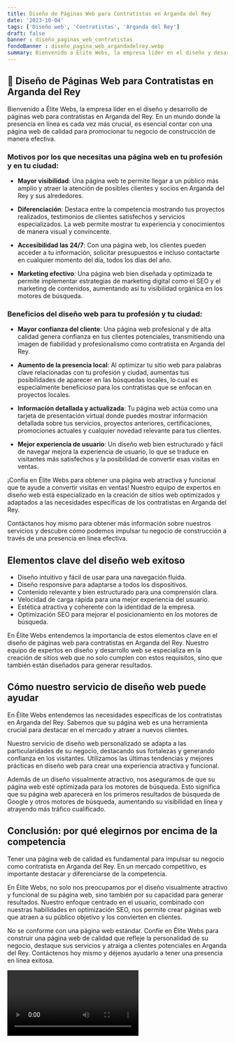 ```yaml
---
title: Diseño de Páginas Web para Contratistas en Arganda del Rey
date: '2023-10-04'
tags: ['Diseño web', 'Contratistas', 'Arganda del Rey']
draft: false
banner : diseño_paginas_web_contratistas
fondoBanner : diseño_pagina_web_argandadelrey.webp
summary: Bienvenido a Élite Webs, la empresa líder en el diseño y desarrollo de páginas web para contratistas en Arganda del Rey. En un mundo donde la presencia en línea es cada vez más crucial, es esencial contar con una página web de calidad para promocionar tu negocio de construcción de manera efectiva.
---
```


## 💼 Diseño de Páginas Web para Contratistas en Arganda del Rey

Bienvenido a Élite Webs, la empresa líder en el diseño y desarrollo de páginas web para contratistas en Arganda del Rey. En un mundo donde la presencia en línea es cada vez más crucial, es esencial contar con una página web de calidad para promocionar tu negocio de construcción de manera efectiva.

### Motivos por los que necesitas una página web en tu profesión y en tu ciudad:

- **Mayor visibilidad**: Una página web te permite llegar a un público más amplio y atraer la atención de posibles clientes y socios en Arganda del Rey y sus alrededores.

- **Diferenciación**: Destaca entre la competencia mostrando tus proyectos realizados, testimonios de clientes satisfechos y servicios especializados. La web permite mostrar tu experiencia y conocimientos de manera visual y convincente.

- **Accesibilidad las 24/7**: Con una página web, los clientes pueden acceder a tu información, solicitar presupuestos e incluso contactarte en cualquier momento del día, todos los días del año.

- **Marketing efectivo**: Una página web bien diseñada y optimizada te permite implementar estrategias de marketing digital como el SEO y el marketing de contenidos, aumentando así tu visibilidad orgánica en los motores de búsqueda.

### Beneficios del diseño web para tu profesión y tu ciudad:

- **Mayor confianza del cliente**: Una página web profesional y de alta calidad genera confianza en tus clientes potenciales, transmitiendo una imagen de fiabilidad y profesionalismo como contratista en Arganda del Rey.

- **Aumento de la presencia local**: Al optimizar tu sitio web para palabras clave relacionadas con tu profesión y ciudad, aumentas tus posibilidades de aparecer en las búsquedas locales, lo cual es especialmente beneficioso para los contratistas que se enfocan en proyectos locales.

- **Información detallada y actualizada**: Tu página web actúa como una tarjeta de presentación virtual donde puedes mostrar información detallada sobre tus servicios, proyectos anteriores, certificaciones, promociones actuales y cualquier novedad relevante para tus clientes.

- **Mejor experiencia de usuario**: Un diseño web bien estructurado y fácil de navegar mejora la experiencia de usuario, lo que se traduce en visitantes más satisfechos y la posibilidad de convertir esas visitas en ventas.

¡Confía en Élite Webs para obtener una página web atractiva y funcional que te ayude a convertir visitas en ventas! Nuestro equipo de expertos en diseño web está especializado en la creación de sitios web optimizados y adaptados a las necesidades específicas de los contratistas en Arganda del Rey.

Contáctanos hoy mismo para obtener más información sobre nuestros servicios y descubre cómo podemos impulsar tu negocio de construcción a través de una presencia en línea efectiva.

<GifSeo />

<Cta />

## Elementos clave del diseño web exitoso

- Diseño intuitivo y fácil de usar para una navegación fluida.
- Diseño responsive para adaptarse a todos los dispositivos.
- Contenido relevante y bien estructurado para una comprensión clara.
- Velocidad de carga rápida para una mejor experiencia del usuario.
- Estética atractiva y coherente con la identidad de la empresa.
- Optimización SEO para mejorar el posicionamiento en los motores de búsqueda.

En Élite Webs entendemos la importancia de estos elementos clave en el diseño de páginas web para contratistas en Arganda del Rey. Nuestro equipo de expertos en diseño y desarrollo web se especializa en la creación de sitios web que no solo cumplen con estos requisitos, sino que también están diseñados para generar resultados.

## Cómo nuestro servicio de diseño web puede ayudar

En Élite Webs entendemos las necesidades específicas de los contratistas en Arganda del Rey. Sabemos que su página web es una herramienta crucial para destacar en el mercado y atraer a nuevos clientes. 

Nuestro servicio de diseño web personalizado se adapta a las particularidades de su negocio, destacando sus fortalezas y generando confianza en los visitantes. Utilizamos las últimas tendencias y mejores prácticas en diseño web para crear una experiencia atractiva y funcional.

Además de un diseño visualmente atractivo, nos aseguramos de que su página web esté optimizada para los motores de búsqueda. Esto significa que su página web aparecerá en los primeros resultados de búsqueda de Google y otros motores de búsqueda, aumentando su visibilidad en línea y atrayendo más tráfico cualificado.

## Conclusión: por qué elegirnos por encima de la competencia

Tener una página web de calidad es fundamental para impulsar su negocio como contratista en Arganda del Rey. En un mercado competitivo, es importante destacar y diferenciarse de la competencia. 

En Élite Webs, no solo nos preocupamos por el diseño visualmente atractivo y funcional de su página web, sino también por su capacidad para generar resultados. Nuestro enfoque centrado en el usuario, combinado con nuestras habilidades en optimización SEO, nos permite crear páginas web que atraen a su público objetivo y los convierten en clientes.

No se conforme con una página web estándar. Confíe en Élite Webs para construir una página web de calidad que refleje la personalidad de su negocio, destaque sus servicios y atraiga a clientes potenciales en Arganda del Rey. Contáctenos hoy mismo y déjenos ayudarlo a tener una presencia en línea exitosa.

<Video />

<CtaBot job='Contratistas' city='Arganda del Rey'/>

<Gmaps query='Arganda del Rey+españa+maps' />